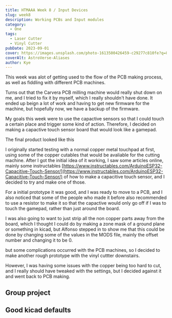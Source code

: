 ```yaml
---
title: HTMAAA Week 8 / Input Devices
slug: week8
description: Working PCBs and Input modules
category:
  - One
tags:
  - Laser Cutter
  - Vinyl Cutter
pubDate: 2023-09-01
cover: https://images.unsplash.com/photo-1613500426459-c29277c810fe?q=80&w=1960&h=1102&auto=format&fit=crop&ixlib=rb-4.0.3&ixid=M3wxMjA3fDB8MHxwaG90by1wYWdlfHx8fGVufDB8fHx8fA%3D%3D
coverAlt: AstroVerse-Aliases
author: Kye
---
```







This week was alot of getting used to the flow of the PCB making process, as well as fiddling with different PCB machines.

Turns out that the Carvera PCB milling machine would really shut down on me, and I tried to fix it by myself, which I really shouldn't have done. It ended up beign a lot of work and having to get new firmware for the machine, but hopefully now, we have a backup of the firmware.

My goals this week were to use the capactive sensors so that I could touch a certain place and trigger some kind of action. Therefore, I decided on making a capactive touch sensor board that would look like a gamepad.

The final product looked like this

<OptimizedCover src={end} alt="end"  />

I originally started testing with a normal copper metal touchpad at first, using some of the copper cutables that would be avaliable for the cutting machine.  After I got the initial idea of it working, I saw some articles online, mainly some instructables [https://www.instructables.com/ArduinoESP32-Capacitive-Touch-Sensor/](https://www.instructables.com/ArduinoESP32-Capacitive-Touch-Sensor/) of how to make a capacitive touch sensor, and I decided to try and make one of those.

<OptimizedCover src={first} alt="first"  />


For a initial prototype it was good, and I was ready to move to a PCB, and I also noticed that some of the people who made it before also recommended to use a resistor to make it so that the capactive would only go off if I was to touch the gamepad, rather than just around the board.

I was also going to want to just strip all the non copper parts away from the board, which I thought I could do by making a zone mask of a ground plane or something in kicad, but Alfonso stepped in to show me that this could be done by changing some of the values in the MODS file, mainly the offset number and changing it to be 0.


<OptimizedCover src={kicad} alt="kicad"  />

but some complications occurred with the PCB machines, so I decided to make another rough prototype with the vinyl cuttter downstairs. 

<OptimizedCover src={vinyl} alt="vinyl"  />
However, I was having some issues with the copper being too hard to cut, and I really should have tweaked with the settings, but I decided against it and went back to PCB making.

## Group project


## Good kicad defaults


